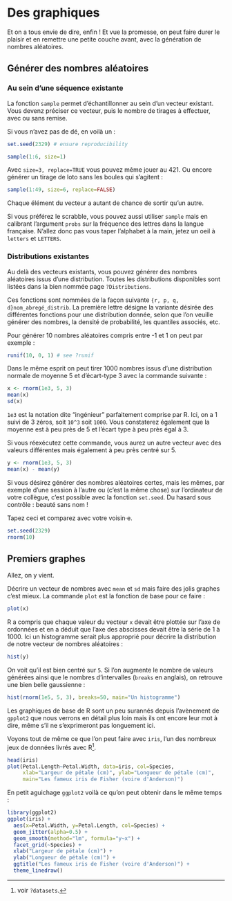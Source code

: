 # Des graphiques

Et on a tous envie de dire, enfin ! Et vue la promesse, on peut faire durer le plaisir et en remettre une petite couche avant, avec la génération de nombres aléatoires.

## Générer des nombres aléatoires

### Au sein d'une séquence existante

La fonction `sample` permet d'échantillonner au sein d'un vecteur existant. Vous devenz préciser ce vecteur, puis le nombre de tirages à effectuer, avec ou sans remise.

Si vous n'avez pas de dé, en voilà un :

```r
set.seed(2329) # ensure reproducibility
```

```r
sample(1:6, size=1)
```

Avec `size=3, replace=TRUE` vous pouvez même jouer au 421. Ou encore générer un tirage de loto sans les boules qui s'agitent :

```r
sample(1:49, size=6, replace=FALSE)
```

Chaque élément du vecteur a autant de chance de sortir qu'un autre.

Si vous préférez le scrabble, vous pouvez aussi utiliser `sample` mais en calibrant l'argument `probs` sur la fréquence des lettres dans la langue française. N'allez donc pas vous taper l'alphabet à la main, jetez un oeil à `letters` et `LETTERS`.

### Distributions existantes

Au delà des vecteurs existants, vous pouvez générer des nombres aléatoires issus d'une distribution. Toutes les distributions disponibles sont listées dans la bien nommée page `?Distributions`.

Ces fonctions sont nommées de la façon suivante `{r, p, q, d}nom_abregé_distrib`. La première lettre désigne la variante désirée des différentes fonctions pour une distribution donnée, selon que l'on veuille générer des nombres, la densité de probabilité, les quantiles associés, etc.

Pour générer 10 nombres aléatoires compris entre -1 et 1 on peut par exemple :

```r
runif(10, 0, 1) # see ?runif
```

Dans le même esprit on peut tirer 1000 nombres issus d'une distribution normale de moyenne 5 et d'écart-type 3 avec la commande suivante :

```r
x <- rnorm(1e3, 5, 3)
mean(x)
sd(x)
```

`1e3` est la notation dite "ingénieur" parfaitement comprise par R. Ici, on a 1 suivi de 3 zéros, soit `10^3` soit `1000`. Vous constaterez également que la moyenne est à peu près de 5 et l'écart type à peu près égal à 3.

Si vous réexécutez cette commande, vous aurez un autre vecteur avec des valeurs différentes mais également à peu près centré sur 5.

```r
y <- rnorm(1e3, 5, 3)
mean(x) - mean(y)
```

Si vous désirez générer des nombres aléatoires certes, mais les mêmes, par exemple d'une session à l'autre ou (c'est la même chose) sur l'ordinateur de votre collègue, c'est possible avec la fonction `set.seed`. Du hasard sous contrôle : beauté sans nom !

Tapez ceci et comparez avec votre voisin·e.
```r
set.seed(2329)
rnorm(10)
```


## Premiers graphes

Allez, on y vient. 

Décrire un vecteur de nombres avec `mean` et `sd` mais faire des jolis graphes c'est mieux. La commande `plot` est la fonction de base pour ce faire :

```r
plot(x)
```

R a compris que chaque valeur du vecteur `x` devait être plottée sur l'axe de ordonnées et en a déduit que l'axe des abscisses devait être la série de 1 à 1000. Ici un histogramme serait plus approprié pour décrire la distribution de notre vecteur de nombres aléatoires :

```r
hist(y)
```

On voit qu'il est bien centré sur `5`. Si l'on augmente le nombre de valeurs générées ainsi que le nombres d'intervalles (`breaks` en anglais), on retrouve une bien belle gaussienne :

```r
hist(rnorm(1e5, 5, 3), breaks=50, main="Un histogramme")

```

Les graphiques de base de R sont un peu surannés depuis l’avènement de `gpplot2` que nous verrons en détail plus loin mais ils ont encore leur mot à dire, même s'il ne s'exprimeront pas longuement ici.

Voyons tout de même ce que l'on peut faire avec `iris`, l'un des nombreux jeux de données livrés avec R[^graphes-1].

[^graphes-1]: voir `?datasets`.

```r
head(iris)
plot(Petal.Length~Petal.Width, data=iris, col=Species,
     xlab="Largeur de pétale (cm)", ylab="Longueur de pétale (cm)",
     main="Les fameux iris de Fisher (voire d'Anderson)")
```

En petit aguichage `ggplot2` voilà ce qu'on peut obtenir dans le même temps :

```r
library(ggplot2)
ggplot(iris) + 
  aes(x=Petal.Width, y=Petal.Length, col=Species) + 
  geom_jitter(alpha=0.5) +
  geom_smooth(method="lm", formula="y~x") +
  facet_grid(~Species) +
  xlab("Largeur de pétale (cm)") + 
  ylab("Longueur de pétale (cm)") +
  ggtitle("Les fameux iris de Fisher (voire d'Anderson)") +
  theme_linedraw()
```
